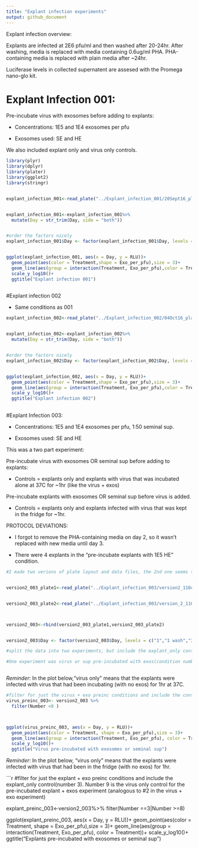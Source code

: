 ```yaml
---
title: "Explant infection experiments"
output: github_document
---
```

Explant infection overview:

Explants are infected at 2E6 pfu/ml and then washed after 20-24hr. After washing, media is replaced with  media containing 0.6ug/ml PHA. PHA-containing media is replaced with plain media after ~24hr.

Luciferase levels in collected supernatent are assesed with the Promega nano-glo kit.


# Explant Infection 001:

Pre-incubate virus with exosomes before adding to explants:

  * Concentrations: 1E5 and 1E4 exosomes per pfu
  
  * Exosomes used: SE and HE
  
We also included explant only and virus only controls.



```r

library(plyr)
library(dplyr)
library(plater)
library(ggplot2)
library(stringr)


explant_infection_001<-read_plate("../Explant_infection_001/20Sept16_plate_layout_and_data.csv")


explant_infection_001<-explant_infection_001%>%
  mutate(Day = str_trim(Day, side = "both"))


#order the factors nicely
explant_infection_001$Day <- factor(explant_infection_001$Day, levels = c("1","1 wash","3","6","8","10","13","15","17","20"))


ggplot(explant_infection_001, aes(x = Day, y = RLU))+
  geom_point(aes(color = Treatment,shape = Exo_per_pfu),size = 3)+
  geom_line(aes(group = interaction(Treatment, Exo_per_pfu),color = Treatment))+
  scale_y_log10()+
  ggtitle("Explant infection 001")
  
```


#Explant infection 002

* Same conditions as 001

```r
explant_infection_002<-read_plate("../Explant_infection_002/04Oct16_plate_layout_and_data.csv")


explant_infection_002<-explant_infection_002%>%
  mutate(Day = str_trim(Day, side = "both"))


#order the factors nicely
explant_infection_002$Day <- factor(explant_infection_002$Day, levels = c("1","1 wash","3","6","8","10","13","15","17","20"))


ggplot(explant_infection_002, aes(x = Day, y = RLU))+
  geom_point(aes(color = Treatment,shape = Exo_per_pfu),size = 3)+
  geom_line(aes(group = interaction(Treatment, Exo_per_pfu),color = Treatment))+
  scale_y_log10()+
  ggtitle("Explant infection 002")
  
```

#Explant Infection 003:

* Concentrations: 1E5 and 1E4 exosomes per pfu, 1:50 seminal sup.
  
* Exosomes used: SE and HE

This was a two part experiment: 

Pre-incubate virus with exosomes OR seminal sup before adding to explants:

  * Controls = explants only and explants with virus that was incubated alone at 37C for ~1hr (like the virus + exos)

Pre-incubate explants with exosomes OR seminal sup before virus is added.
  
  * Controls = explants only and explants infected with virus that was kept in the fridge for ~1hr.

PROTOCOL DEVIATIONS: 

* I forgot to remove the PHA-containing media on day 2, so it wasn't replaced with new media until day 3.

* There were 4 explants in the "pre-incubate explants with 1E5 HE" condition.


```r


#I made two verions of plate layout and data files, the 2nd one seems to work better so I'm using that here. previous committed scripts have the first one too.


version2_003_plate1<-read_plate("../Explant_infection_003/version2_11Oct16_plate1_layout_and_data.csv")


version2_003_plate2<-read_plate("../Explant_infection_003/version_2_11Oct16_plate2_layout_and_data.csv")



version2_003<-rbind(version2_003_plate1,version2_003_plate2)


version2_003$Day <- factor(version2_003$Day, levels = c("1","1 wash","3","6","8","10","13","15","17","20"))

#split the data into two experiments, but include the explant_only control in both (condition number 3).

#One experiment was virus or sup pre-incubated with exos(condition numbers: 1,2(control),5,6,7), the other was explants pre-incubated with exos(condition numbers: 4(control),8-13). 



```


*Reminder*: In the plot below,"virus only" means that the explants were infected with virus that had been incubating (with no exos) for 1hr at 37C.


```r

#filter for just the virus + exo preinc conditions and include the controls (so numbers 1-7)
virus_preinc_003<- version2_003 %>%
  filter(Number <8 )



ggplot(virus_preinc_003, aes(x = Day, y = RLU))+
  geom_point(aes(color = Treatment, shape = Exo_per_pfu),size = 3)+
  geom_line(aes(group = interaction(Treatment, Exo_per_pfu), color = Treatment))+
  scale_y_log10()+
  ggtitle("Virus pre-incubated with exosomes or seminal sup")

```


*Reminder*: In the plot below, "virus only" means that the explants were infected with virus that had been in the fridge (with no exos) for 1hr.


```r

#filter for just the explant + exo preinc conditions and include the explant_only control(number 3). Number 9 is the virus only control for the pre-incubated explant + exos experiment (analogous to #2 in the virus + exo experiment)

explant_preinc_003<-version2_003%>%
  filter(Number ==3|Number >=8)

ggplot(explant_preinc_003, aes(x = Day, y = RLU))+
  geom_point(aes(color = Treatment, shape = Exo_per_pfu),size = 3)+
  geom_line(aes(group = interaction(Treatment, Exo_per_pfu), color = Treatment))+
  scale_y_log10()+
  ggtitle("Explants pre-incubated with exosomes or seminal sup")